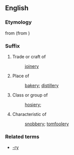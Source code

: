 ==English==
===Etymology===
from {{etyl|xno}} {{term|-erie||place|lang=xno}} (from {{etyl|fro}})

{{etystub}}

===Suffix===
{{infl|en|suffix}}

# Trade or craft of
#: [[joinery]]
# Place of
#: [[bakery]]; [[distillery]]
# Class or group of
#: [[hosiery]]; 
# Characteristic of
#: [[snobbery]]; [[tomfoolery]]

===Related terms===
* [[-ry]]